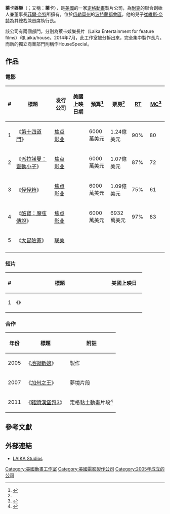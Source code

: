 {{NoteTA
|G1=IT
}}
{{Infobox company
| name = 萊卡娛樂
| name_en = Laika Entertainment
| logo = Laika logo.svg
| logo_size = 
| logo_caption = 
| image = 
| image_size = 
| image_caption = 
| type = [[私人公司|私人公司]]
| trading_name = 
| native_name = 
| native_name_lang = 
| other_name = 
| traded_as = 
| ISIN = 
| local_code_name = 
| local_code = 
| fate = 
| predecessor = 
| successor = 
| foundation = {{Start date and age|df=yes|2005|6|23}}
| defunct = 
| location = {{USA}}[[俄勒岡州|俄勒岡州]][[希爾斯伯勒_(俄勒岡州)|希爾斯伯勒]]Northwest Bennett Street
| locations = 
| area_served = 
| founder = 
| key_people = [[菲爾·奈特|菲爾·奈特]]、[[崔維斯·奈特|崔維斯·奈特]]
| industry = 
| products = [[定格動畫|定格動畫]]<br>[[電腦動畫|CGI動畫]]
| services = 
| revenue = 
| operating_income = 
| net_income = 
| aum = 
| assets = 
| equity = 
| owner = 
| num_employees = 
| num_employees_year = 
| parent = 
| divisions = 
| subsid = 
| homepage = {{URL|https://www.laika.com/}}
| slogan = 
| capital = 
| market_value = 
| P/E_ratio = 
| earnings_per_share = 
| net_asset_value = 
| accounting_period = 
| major_shareholder = 
| footnotes = 
}}

'''萊卡娛樂'''（{{lang-en|'''Laika Entertainment'''}}；又稱：'''萊卡'''），是[[美國|美國]]的一家[[定格動畫|定格動畫]]製片公司，為[[耐克|耐克]]的聯合創始人兼董事長[[菲爾·奈特|菲爾·奈特]]所擁有，位於[[俄勒岡州|俄勒岡州]]的[[波特蘭都會區|波特蘭都會區]]。他的兒子[[崔維斯·奈特|崔維斯·奈特]]為其總裁兼首席執行長。

該公司有兩個部門，分別為萊卡娛樂長片（Laika Entertainment for feature films）和Laika/house。2014年7月，此工作室被分拆出來，完全集中製作長片。而新的獨立商業部門則稱作HouseSpecial。

== 作品 ==
=== 電影 ===
{|class="wikitable sortable" style="text-align: right;"
|-
! width=10 | # !! width=275 | 標題 !! width=100 | 发行公司 !! width=85 | 美國上映日期 !! width=75 | 預算<ref name=BOML>{{cite web |url=http://www.boxofficemojo.com/franchises/chart/?id=laika.htm |title=Laika Moviesat the Box Office |publisher=[[Box_Office_Mojo|Box Office Mojo]] |accessdate=2015-04-12 |archive-date=2019-03-31 |archive-url=https://web.archive.org/web/20190331031338/https://www.boxofficemojo.com/franchises/chart/?id=laika.htm |dead-url=no }}</ref> !! width=75 | 票房<ref name=BOML /> !! width=50 | [[Rotten_Tomatoes|RT]] !! width=50 | [[Metacritic|MC]]<ref>{{cite web |url=http://www.metacritic.com/company/laika-entertainment |title=Laika's Profile |publisher=[[Metacritic|Metacritic]] |accessdate=2015-04-12 |archive-date=2017-11-22 |archive-url=https://web.archive.org/web/20171122093044/http://www.metacritic.com/company/laika-entertainment |dead-url=no }}</ref>
|-
| align="center" | 1 || align="left" | 《[[第十四道門_(電影)|第十四道門]]》 || [[焦点影业|焦点影业]] || {{dts|2009|2|6}} || 6000萬美元 || 1.24億美元 || 90% || 80
|-
| align="center" | 2 || align="left" | 《[[派拉諾曼：靈動小子|派拉諾曼：靈動小子]]》 || [[焦点影业|焦点影业]] || {{dts|2012|8|17}} || 6000萬美元 || 1.07億美元 || 87% || 72
|-
| align="center" | 3 || align="left" | 《[[怪怪箱|怪怪箱]]》 || [[焦点影业|焦点影业]] || {{dts|2014|9|26}} || 6000萬美元 || 1.09億美元 || 75% || 61
|-
| align="center" | 4 || align="left" | 《[[酷寶：魔弦傳說|酷寶：魔弦傳說]]》 || [[焦点影业|焦点影业]] || {{dts|2016|8|19}} || 6000萬美元 || 6932萬美元 || 97% || 83
|-
| align="center" | 5 || align="left" | 《[[大冒險家_(2019年電影)|大冒險家]]》 || [[联美|联美]] || {{dts|2019|4|12}} ||  ||  ||  || 
|-
|}

=== 短片 ===
{| class="wikitable sortable"
|-
! width=10 | # !! width=275 | 標題 !! width=100 | 美國上映日
|-
| align="center" | 1 || 《{{link-en|Moongirl|Moongirl}}》 || align="right" | {{dts|2005|9|24}}
|}

=== 合作 ===
{| class="wikitable sortable"
|-
! 年份 !! 標題 !! 附註
|-
| 2005 || 《[[地獄新娘_(2005年電影)|地獄新娘]]》 || 製作
|-
| 2007 || 《[[加州之王|加州之王]]》 || 夢境片段
|-
| 2011 || 《[[豬頭漢堡包3|豬頭漢堡包3]]》 || 定格[[黏土動畫|黏土動畫]]片段<ref>{{cite news|last=Williams|first=Alex|title=Q&A: 'Harold and Kumar' director shares challenges of 3D debut|url=http://www.dailytexanonline.com/life-and-arts/2011/11/07/qa-harold-and-kumar-director-shares-challenges-3d-debut|accessdate=2011-11-13|newspaper=The Daily Texan|date=2011-11-07|archiveurl=https://web.archive.org/web/20120201101457/http://www.dailytexanonline.com/life-and-arts/2011/11/07/qa-harold-and-kumar-director-shares-challenges-3d-debut|archivedate=2012-02-01|quote=We hired this company LAIKA who did “Coraline” and “Nightmare Before Christmas” out of Portland and they did it, which is also crazy. }}</ref>
|}

== 參考文獻 ==
{{Reflist}}

== 外部連結 ==
* {{en}}[https://www.laika.com/ LAIKA Studios] {{Wayback|url=https://www.laika.com/ |date=20180525062958 }}

{{萊卡}}
[[Category:美國動畫工作室|Category:美國動畫工作室]]
[[Category:美國電影製作公司|Category:美國電影製作公司]]
[[Category:2005年成立的公司|Category:2005年成立的公司]]